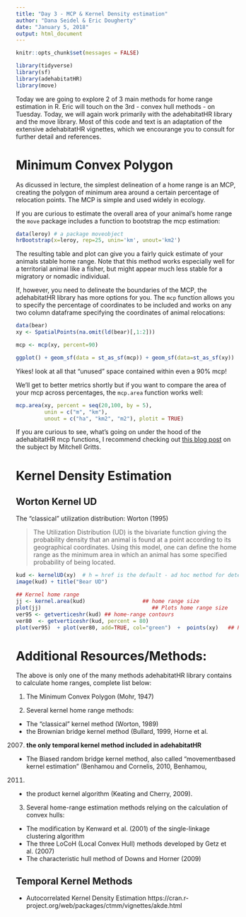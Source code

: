 ```yaml
---
title: "Day 3 - MCP & Kernel Density estimation"
author: "Dana Seidel & Eric Dougherty"
date: "January 5, 2018"
output: html_document
---
```


```r
knitr::opts_chunk$set(messages = FALSE)
```

```r
library(tidyverse)
library(sf)
library(adehabitatHR)
library(move)
```

Today we are going to explore 2 of 3 main methods for home range estimation in R. Eric 
will touch on the 3rd - convex hull methods - on Tuesday. Today, we 
will again work primarily with the adehabitatHR library and the move library. Most of this code
and text is an adaptation of the extensive adehabitatHR vignettes, which we encourange you
to consult for further detail and references. 

# Minimum Convex Polygon 

As dicussed in lecture, the simplest delineation of a home range is an MCP, 
creating the polygon of minimum area around a certain percentage of relocation points. 
The MCP is simple and used widely in ecology. 

If you are curious to estimate the overall area of your animal's home range
the `move` package includes a function to bootstrap the mcp estimation:

```r
data(leroy) # a package moveobject
hrBootstrap(x=leroy, rep=25, unin='km', unout='km2')
```
The resulting table and plot can give you a fairly quick estimate of your animals stable home range.
Note that this method works especially well for a territorial animal like a fisher, 
but might appear much less stable for a migratory or nomadic individual.

If, however, you need to delineate the boundaries of the MCP, the adehabitatHR library
has more options for you. The `mcp` function allows you to specify the percentage
of coordinates to be included and works on any two column dataframe specifying the coordinates
of animal relocations:
```r
data(bear)
xy <- SpatialPoints(na.omit(ld(bear)[,1:2]))

mcp <- mcp(xy, percent=90)

ggplot() + geom_sf(data = st_as_sf(mcp)) + geom_sf(data=st_as_sf(xy))
```

Yikes! look at all that "unused" space contained within even a 90% mcp!

We'll get to better metrics shortly but if you want to compare the area of your mcp across percentages, the `mcp.area` function works well:
```r
mcp.area(xy, percent = seq(20,100, by = 5),
         unin = c("m", "km"),
         unout = c("ha", "km2", "m2"), plotit = TRUE)
```
 
If you are curious to see, what's going on under the hood of the adehabitatHR 
mcp functions, I recommend checking out [this blog post](https://www.r-bloggers.com/home-range-estimation-mcp) 
on the subject by Mitchell Gritts. 
         
# Kernel Density Estimation 
## Worton Kernel UD
The "classical" utilization distribution:  Worton (1995)

> The Utilization Distribution (UD) is the bivariate function giving the probability density that an animal is found at a point according to its geographical coordinates. Using this model, one can define the home range as the minimum area in which an animal has some specified probability of being located.

```r
kud <- kernelUD(xy)  # h = href is the default - ad hoc method for determining h
image(kud) + title("Bear UD")

## Kernel home range
jj <- kernel.area(kud)                  ## home range size
plot(jj)                                   ## Plots home range size
ver95 <- getverticeshr(kud) ## home-range contours
ver80  <- getverticeshr(kud, percent = 80)
plot(ver95)  + plot(ver80, add=TRUE, col="green")  +  points(xy)   ## Plots contours

```


# Additional Resources/Methods:
The above is only one of the many methods adehabitatHR library contains to calculate home ranges, 
complete list below: 

1. The Minimum Convex Polygon (Mohr, 1947)

2. Several kernel home range methods:
  - The “classical” kernel method (Worton, 1989)
  - the Brownian bridge kernel method (Bullard, 1999, Horne et al.
2007)  **the only temporal kernel method included in adehabitatHR**
  - The Biased random bridge kernel method, also called “movementbased
kernel estimation” (Benhamou and Cornelis, 2010, Benhamou,
2011)
  - the product kernel algorithm (Keating and Cherry, 2009).
  
3. Several home-range estimation methods relying on the calculation of convex
hulls:
  - The modification by Kenward et al. (2001) of the single-linkage clustering
algorithm
  - The three LoCoH (Local Convex Hull) methods developed by Getz
et al. (2007)
  - The characteristic hull method of Downs and Horner (2009)

## Temporal Kernel Methods
- Autocorrelated Kernel Density Estimation https://cran.r-project.org/web/packages/ctmm/vignettes/akde.html

